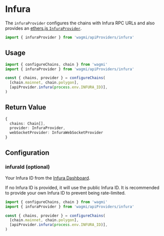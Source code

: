 
# Infura

The `infuraProvider` configures the chains with Infura RPC URLs and also provides an [ethers.js `InfuraProvider`](https://docs.ethers.io/v5/api/providers/api-providers/#InfuraProvider).

```ts
import { infuraProvider } from 'wagmi/apiProviders/infura'
```

## Usage

```ts
import { configureChains, chain } from 'wagmi'
import { infuraProvider } from 'wagmi/apiProviders/infura'

const { chains, provider } = configureChains(
  [chain.mainnet, chain.polygon],
  [apiProvider.infura(process.env.INFURA_ID)],
)
```

## Return Value

```ts
{
  chains: Chain[],
  provider: InfuraProvider,
  webSocketProvider: InfuraWebSocketProvider
}
```

## Configuration

### infuraId (optional)

Your Infura ID from the [Infura Dashboard](https://infura.io/login).

If no Infura ID is provided, it will use the public Infura ID. It is recommended to provide your own Infura ID to prevent being rate-limited.

```ts {6}
import { configureChains, chain } from 'wagmi'
import { infuraProvider } from 'wagmi/apiProviders/infura'

const { chains, provider } = configureChains(
  [chain.mainnet, chain.polygon],
  [apiProvider.infura(process.env.INFURA_ID)],
)
```
